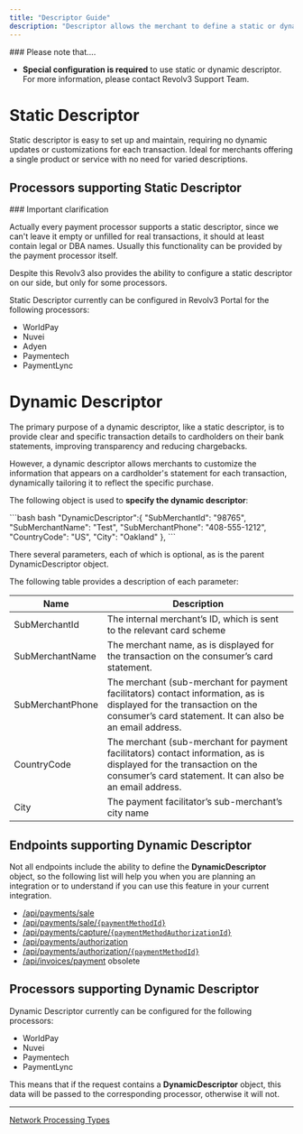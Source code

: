 ```yaml
---
title: "Descriptor Guide"
description: "Descriptor allows the merchant to define a static or dynamic descriptor, which appears in the payment statement."
---
```


<Warning>
  ### Please note that....

  * **Special configuration is required** to use static or dynamic descriptor. For more information, please contact Revolv3 Support Team.
</Warning>

# Static Descriptor

Static descriptor is easy to set up and maintain, requiring no dynamic updates or customizations for each transaction. Ideal for merchants offering a single product or service with no need for varied descriptions.

## Processors supporting Static Descriptor

<Info>
  ### Important clarification

  Actually every payment processor supports a static descriptor, since we can't leave it empty or unfilled for real transactions, it should at least contain legal or DBA names. Usually this functionality can be provided by the payment processor itself.

  Despite this Revolv3 also provides the ability to configure a static descriptor on our side, but only for some processors.
</Info>

Static Descriptor currently can be configured in Revolv3 Portal for the following processors:

* WorldPay
* Nuvei
* Adyen
* Paymentech
* PaymentLync

# Dynamic Descriptor

The primary purpose of a dynamic descriptor, like a static descriptor, is to provide clear and specific transaction details to cardholders on their bank statements, improving transparency and reducing chargebacks.

However, a dynamic descriptor allows merchants to customize the information that appears on a cardholder's statement for each transaction, dynamically tailoring it to reflect the specific purchase.

The following object is used to **specify the dynamic descriptor**:

<CodeGroup>
  ```bash bash
  "DynamicDescriptor":{
       "SubMerchantId": "98765",
       "SubMerchantName": "Test",
       "SubMerchantPhone": "408-555-1212",
       "CountryCode": "US",
       "City": "Oakland"
  },
  ```
</CodeGroup>

There several parameters, each of which is optional, as is the parent DynamicDescriptor object.

The following table provides a description of each parameter:

| Name             | Description                                                                                                                                                                      |
| ---------------- | -------------------------------------------------------------------------------------------------------------------------------------------------------------------------------- |
| SubMerchantId    | The internal merchant’s ID, which is sent to the relevant card scheme                                                                                                            |
| SubMerchantName  | The merchant name, as is displayed for the transaction on the consumer’s card statement.                                                                                         |
| SubMerchantPhone | The merchant (sub-merchant for payment facilitators) contact information, as is displayed for the transaction on the consumer’s card statement. It can also be an email address. |
| CountryCode      | The merchant (sub-merchant for payment facilitators) contact information, as is displayed for the transaction on the consumer’s card statement. It can also be an email address. |
| City             | The payment facilitator’s sub-merchant’s city name                                                                                                                               |

## Endpoints supporting Dynamic Descriptor

Not all endpoints include the ability to define the **DynamicDescriptor** object, so the following list will help you when you are planning an integration or to understand if you can use this feature in your current integration.

* [/api/payments/sale](https://docs.revolv3.com/reference/post_api-payments-sale#/)
* [/api/payments/sale/`{paymentMethodId}`](https://docs.revolv3.com/reference/post_api-payments-sale-paymentmethodid)
* [/api/payments/capture/`{paymentMethodAuthorizationId}`](https://docs.revolv3.com/reference/post_api-payments-capture-paymentmethodauthorizationid)
* [/api/payments/authorization](https://docs.revolv3.com/reference/post_api-payments-authorization)
* [/api/payments/authorization/`{paymentMethodId}`](https://docs.revolv3.com/reference/post_api-payments-authorization-paymentmethodid)
* [/api/invoices/payment](https://docs.revolv3.com/reference/post_api-payments-sale-paymentmethodid#/) obsolete

## Processors supporting Dynamic Descriptor

Dynamic Descriptor currently can be configured for the following processors:

* WorldPay
* Nuvei
* Paymentech
* PaymentLync

This means that if the request contains a **DynamicDescriptor** object, this data will be passed to the corresponding processor, otherwise it will not.

***

[Network Processing Types](/docs/network-processing-types)
